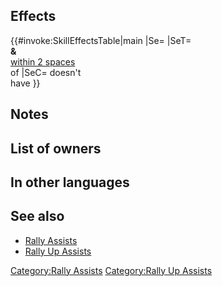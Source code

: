 {{Assist
|tagid=SID_魔防の大応援＋
|name=Rally Up Res+
|range=1
|effect=Grants Res+6 to target ally and allies within 2 spaces of target (excluding unit) for 1 turn.
|cost=400
|exclusive=0
|required=Rally Up Res
|canUseMove={{MoveList|all}}
|canUseWeapon={{WeaponList|exclude=Staff}}
|properties=random_owner,random_inherit_base
}}
==Effects==
{{#invoke:SkillEffectsTable|main
|Se={{Eft|Bonuses|Res|6}}
|SeT={{Tgt|Target Ally}}<br>'''&''' {{Tgt|Allies}}<br>[[within 2 spaces]]<br>of {{Tgt|Target Ally}}
|SeC={{Tgt|Target Ally}} doesn't<br>have {{SEt|Isolation}}
}}
==Notes==
{{Bonuses}}
==List of owners==
{{Skill Hero List}}
==In other languages==
{{OtherLanguages
|japanese=魔防の大応援＋
|german=Gr. Res. sam.+
|spanishEU=Reforzar Res +
|spanishLA=Reforzar Res. +
|french=Rall. sup. Rés +
|italian=Gran sprone Res+
|chineseTW=魔防大支援＋
|portuguese=Res. imensa+
}}
==See also==
* [[Rally Assists]]
* [[Rally Up Assists]]
{{Assists Navbox}}
[[Category:Rally Assists]]
[[Category:Rally Up Assists]]